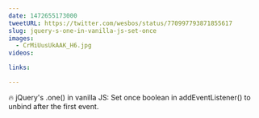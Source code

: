 ```yaml
---
date: 1472655173000
tweetURL: https://twitter.com/wesbos/status/770997793871855617
slug: jquery-s-one-in-vanilla-js-set-once
images:
  - CrMiUusUkAAK_H6.jpg
videos:

links:

---
```

🔥 jQuery's .one() in vanilla JS: Set once boolean in addEventListener() to unbind after the first event.

